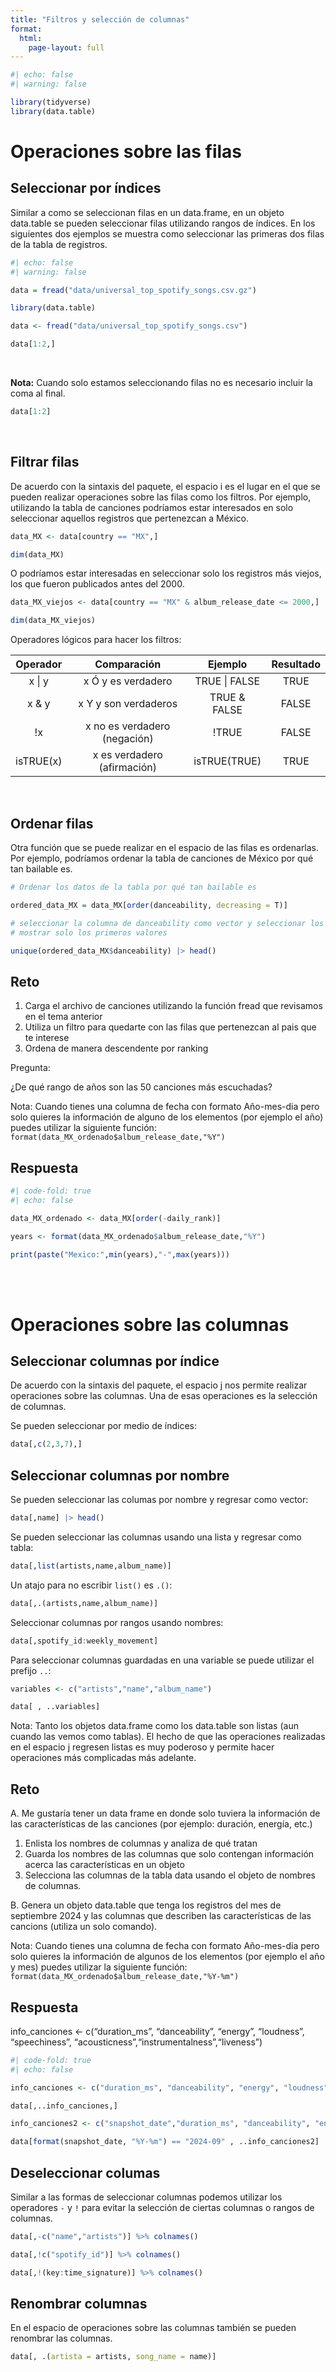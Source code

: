```yaml
---
title: "Filtros y selección de columnas"
format: 
  html:
    page-layout: full 
---
```


```r
#| echo: false
#| warning: false

library(tidyverse)
library(data.table)
```

# Operaciones sobre las filas

## Seleccionar por índices

Similar a como se seleccionan filas en un data.frame, en un objeto data.table se pueden seleccionar filas utilizando rangos de índices. En los siguientes dos ejemplos se muestra como seleccionar las primeras dos filas de la tabla de registros. 


```r
#| echo: false
#| warning: false

data = fread("data/universal_top_spotify_songs.csv.gz")
```

```.r
library(data.table)

data <- fread("data/universal_top_spotify_songs.csv")
```

```r
data[1:2,] 
```

<br>

**Nota:** Cuando solo estamos seleccionando filas no es necesario incluir la coma al final.

```r
data[1:2] 
```

<br>

## Filtrar filas

De acuerdo con la sintaxis del paquete, el espacio i es el lugar en el que se pueden realizar operaciones sobre las filas como los filtros. Por ejemplo, utilizando la tabla de canciones podríamos estar interesados en solo seleccionar aquellos registros que pertenezcan a México. 


```r

data_MX <- data[country == "MX",] 

dim(data_MX)

```

O podríamos estar interesadas en seleccionar solo los registros más viejos, los que fueron publicados antes del 2000. 

```r
data_MX_viejos <- data[country == "MX" & album_release_date <= 2000,]

dim(data_MX_viejos)
```

Operadores lógicos para hacer los filtros:

|  Operador |          Comparación         |    Ejemplo    | Resultado |
|:---------:|:----------------------------:|:-------------:|:---------:|
| x \| y    | x Ó y es verdadero           | TRUE \| FALSE | TRUE      |
| x & y     | x Y y son verdaderos         | TRUE & FALSE  | FALSE     |
| !x        | x no es verdadero (negación) | !TRUE         | FALSE     |
| isTRUE(x) | x es verdadero (afirmación)  | isTRUE(TRUE)  | TRUE      |

<br>

## Ordenar filas

Otra función que se puede realizar en el espacio de las filas es ordenarlas. Por ejemplo, podríamos ordenar la tabla de canciones de México por qué tan bailable es.

```r
# Ordenar los datos de la tabla por qué tan bailable es

ordered_data_MX = data_MX[order(danceability, decreasing = T)]

# seleccionar la columna de danceability como vector y seleccionar los valores únicos
# mostrar solo los primeros valores

unique(ordered_data_MX$danceability) |> head()
```

::: {.callout-note collapse="true"}
## Reto

1. Carga el archivo de canciones utilizando la función fread que revisamos en el tema anterior
2. Utiliza un filtro para quedarte con las filas que pertenezcan al pais que te interese
3. Ordena de manera descendente por ranking

Pregunta:

¿De qué rango de años son las 50 canciones más escuchadas?

Nota: Cuando tienes una columna de fecha con formato Año-mes-dia pero solo quieres la información de alguno de los elementos (por ejemplo el año) puedes utilizar la siguiente función: `format(data_MX_ordenado$album_release_date,"%Y")`
::: 

::: {.callout-note collapse="true"}
## Respuesta

```r
#| code-fold: true
#| echo: false

data_MX_ordenado <- data_MX[order(-daily_rank)] 

years <- format(data_MX_ordenado$album_release_date,"%Y")

print(paste("Mexico:",min(years),"-",max(years)))
```
:::

<br>
<br>

# Operaciones sobre las columnas

## Seleccionar columnas por índice

De acuerdo con la sintaxis del paquete, el espacio j nos permite realizar operaciones sobre las columnas. Una de esas operaciones es la selección de columnas. 

Se pueden seleccionar por medio de índices:

```r
data[,c(2,3,7),]
```


## Seleccionar columnas por nombre

Se pueden seleccionar las columas por nombre y regresar como vector:

```r
data[,name] |> head()
```

Se pueden seleccionar las columnas usando una lista y regresar como tabla:

```r
data[,list(artists,name,album_name)]
```

Un atajo para no escribir `list()` es `.()`:

```r
data[,.(artists,name,album_name)]
```

Seleccionar columnas por rangos usando nombres:

```r
data[,spotify_id:weekly_movement]
```

Para seleccionar columnas guardadas en una variable se puede utilizar el prefijo `..`:

```r
variables <- c("artists","name","album_name")

data[ , ..variables]
```

Nota: Tanto los objetos data.frame como los data.table son listas (aun cuando las vemos como tablas). El hecho de que las operaciones realizadas en el espacio j regresen listas es muy poderoso y permite hacer operaciones más complicadas más adelante.

::: {.callout-note collapse="true"}
## Reto

A. Me gustaría tener un data frame en donde solo tuviera la información de las características de las canciones (por ejemplo: duración, energía, etc.)

  1. Enlista los nombres de columnas y analiza de qué tratan 
  2. Guarda los nombres de las columnas que solo contengan información acerca las características  en un objeto
  3. Selecciona las columnas de la tabla data usando el objeto de nombres de columnas. 

B. Genera un objeto data.table que tenga los registros del mes de septiembre 2024 y las columnas que describen las características de las cancions (utiliza un solo comando).

Nota: Cuando tienes una columna de fecha con formato Año-mes-dia pero solo quieres la información de algunos de los elementos (por ejemplo el año y mes) puedes utilizar la siguiente función: `format(data_MX_ordenado$album_release_date,"%Y-%m")`

:::

::: {.callout-note collapse="true"}
## Respuesta

info_canciones <- c("duration_ms", "danceability", "energy", "loudness", "speechiness", "acousticness","instrumentalness","liveness")

```r
#| code-fold: true
#| echo: false

info_canciones <- c("duration_ms", "danceability", "energy", "loudness", "speechiness", "acousticness","instrumentalness","liveness")

data[,..info_canciones,]

info_canciones2 <- c("snapshot_date","duration_ms", "danceability", "energy", "loudness", "speechiness", "acousticness","instrumentalness","liveness")

data[format(snapshot_date, "%Y-%m") == "2024-09" , ..info_canciones2]
```

:::

## Deseleccionar columas

Similar a las formas de seleccionar columnas podemos utilizar los operadores `-` y `!` para evitar la selección de ciertas columnas o rangos de columnas.

```r
data[,-c("name","artists")] %>% colnames()

data[,!c("spotify_id")] %>% colnames()

data[,!(key:time_signature)] %>% colnames()
```

## Renombrar columnas

En el espacio de operaciones sobre las columnas también se pueden renombrar las columnas. 

```r
data[, .(artista = artists, song_name = name)]
```


